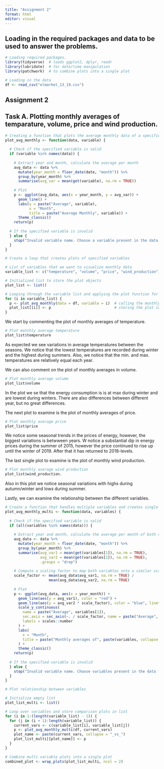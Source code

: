 ```yaml
---
title: "Assignment 2"
format: html
editor: visual
---
```


## Loading in the required packages and data to be used to answer the problems.

```r
# Loading required packages.
library(tidyverse)  # loads ggplot2, dplyr, readr
library(lubridate)  # for date/time manipulation
library(patchwork)  # to combine plots into a single plot
```

```r
# Loading in the data
df <- read_csv("elmarket_13_19.csv")
```

## Assignment 2

## Task A. Plotting monthly averages of temparature, volume, price and wind production.
```r
# Creating a function that plots the average monthly data of a specified variable.
plot_avg_monthly <- function(data, variable) {
  
  # Check if the specified variable is valid
  if (variable %in% names(data)) {
    
    # Extract year and month, calculate the average per month
    avg_data <- data %>%
      mutate(year_month = floor_date(date, "month")) %>%
      group_by(year_month) %>%
      summarise(avg_var = mean(get(variable), na.rm = TRUE))
    
    # Plot
    p <- ggplot(avg_data, aes(x = year_month, y = avg_var)) +
      geom_line() +
      labs(y = paste("Average", variable),
           x = "Month",
           title = paste("Average Monthly", variable)) +
      theme_classic()
    return(p)
    
  # If the specified variable is invalid  
  } else {
    stop("Invalid variable name. Choose a variable present in the data frame.")
  }
}
```

```r
# Create a loop that creates plots of specified variables

# List of variables that we want to visualize monthly data
variable_list <- c("temperature", "volume", "price", "wind_production")

# Initialized list to store the plot objects
plot_list <- list()

# Looping through the variable list and applying the plot function for each variable
for (i in variable_list) {
  p <- plot_avg_monthly(data = df, variable = i)  # calling the monthly plot function
  plot_list[[i]] <- p                             # storing the plot in a list making it accessible later                 
}
```

We start by commenting the plot of monthly averages of temperature.
```r
# Plot monthly average temperature
plot_list$temperature
```
As expected we see variations in average temperatures between the seasons. We notice that the lowest temperatures are recorded during winter and the highest during summers. Also, we notice that the min. and max. temperatures are relatively equal each year.

We can also comment on the plot of monthly averages in volume. 
```r
# Plot monthly average volume
plot_list$volume
```
In the plot we se that the energy consumption is is at max during winter and are lowest during winters. There are also differences between different year, but no great differences.

The next plot to examine is the plot of monthly averages of price.
```r
# Plot monthly average price
plot_list$price
```
We notice some seasonal trends in the prices of energy, however, the biggest variations is betwween years. W notice a substantial dip in energy prices during the summer of 2015, however the price continued to rise up until the winter of 2019. After that it has returned to 2018-levels.

The last single plot to examine is the plot of monthly wind production.
```r
# Plot monthly average wind production
plot_list$wind_production. 
```
Also in this plot we notice seasonal variations with highs during autumn/winter and lows during summer.

Lastly, we can examine the relationship between the different variables. 
```r
# Create a function that handles multiple variables and creates single plot
plot_avg_monthly_multi <- function(data, variables) {
  
  # Check if the specified variable is valid
  if (all(variables %in% names(data))) {
    
    # Extract year and month, calculate the average per month of both variables
    avg_data <- data %>%
      mutate(year_month = floor_date(date, "month")) %>%
      group_by(year_month) %>%
      summarise(avg_var1 = mean(get(variables[1]), na.rm = TRUE),
                avg_var2 = mean(get(variables[2]), na.rm = TRUE), 
                .groups = "drop")
    
    # Compute a scaling factor to map both variables onto a similar scale
    scale_factor <- mean(avg_data$avg_var1, na.rm = TRUE) / 
                    mean(avg_data$avg_var2, na.rm = TRUE)
    
    # Plot
    p <- ggplot(avg_data, aes(x = year_month)) +
      geom_line(aes(y = avg_var1), color = "red") +
      geom_line(aes(y = avg_var2 * scale_factor), color = "blue", linetype = "dashed") +
      scale_y_continuous(
        name = paste("Average", variables[1]),
        sec.axis = sec_axis(~. / scale_factor, name = paste("Average", variables[2])),
        labels = scales::number
      ) +
      labs(
        x = "Month",
        title = paste("Monthly averages of", paste(variables, collapse = " & "))
      ) +
      theme_classic()
    return(p)
    
  # If the specified variable is invalid  
  } else {
    stop("Invalid variable name. Choose variables present in the data frame.")
  }
}
```

```r
# Plot relationship between variables

# Initialize empty list
plot_list_multi <- list()

# Loop over variables and store comparison plots in list
for (i in 1:(length(variable_list) - 1)) {
  for (j in (i + 1):length(variable_list)) {
    current_vars <- c(variable_list[i], variable_list[j])
    p <- plot_avg_monthly_multi(df, current_vars)
    plot_name <- paste(current_vars, collapse = "_vs_")
    plot_list_multi[[plot_name]] <- p
  }
}
```

```r
# Combine multi variable plots into a single plot
combined_plot <- wrap_plots(plot_list_multi, ncol = 2)
```

